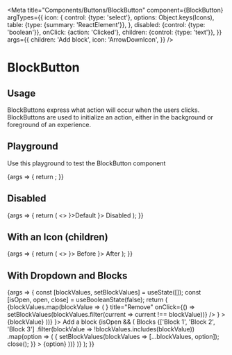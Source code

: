 
<Meta
  title="Components/Buttons/BlockButton"
  component={BlockButton}
  argTypes={{
    icon: {
      control: {type: 'select'}, options: Object.keys(Icons),
      table: {type: {summary: 'ReactElement<IconProps>'}},
    },
    disabled: {control: {type: 'boolean'}},
    onClick: {action: 'Clicked'},
    children: {control: {type: 'text'}},
  }}
  args={{
    children: 'Add block',
    icon: 'ArrowDownIcon',
  }}
/>

# BlockButton

## Usage

BlockButtons express what action will occur when the users clicks. BlockButtons are used to initialize an action, either in the background or foreground of an experience.

## Playground

Use this playground to test the BlockButton component

<Canvas>
  <Story name="Standard">
    {args => {
      return <BlockButton {...args} icon={React.createElement(Icons[args.icon])} />;
    }}
  </Story>
</Canvas>

<ArgsTable story="Standard" />

## Disabled

<Canvas>
  <Story name="Disabled">
    {args => {
      return (
        <>
          <BlockButton {...args} icon={<ArrowDownIcon />}>Default</BlockButton>
          <BlockButton {...args} disabled={true} icon={<ArrowDownIcon />}>
            Disabled
          </BlockButton>
        </>
      );
    }}
  </Story>
</Canvas>

## With an Icon (children)

<Canvas>
  <Story name="With an Icon (children)">
    {args => {
      return (
        <>
          <BlockButton {...args} icon={<ArrowDownIcon />}>
            <PlusIcon /> Before
          </BlockButton>
          <BlockButton {...args} icon={<ArrowDownIcon />}>
            After <PlusIcon />
          </BlockButton>
        </>
      );
    }}
  </Story>
</Canvas>

## With Dropdown and Blocks

<Canvas>
  <Story name="With Dropdown and Blocks">
    {args => {
      const [blockValues, setBlockValues] = useState([]);
      const [isOpen, open, close] = useBooleanState(false);
      return (
        <SpaceContainer gap={10}>
          {blockValues.map(blockValue => (
            <Block
              key={blockValue}
              action={
                <IconButton
                  key="remove"
                  icon={<CloseIcon />}
                  title="Remove"
                  onClick={() => setBlockValues(blockValues.filter(current => current !== blockValue))}
                />
              }
            >
              {blockValue}
            </Block>
          ))}
          <Dropdown>
            <BlockButton {...args} onClick={open} disabled={blockValues.length === 3} icon={<ArrowDownIcon />}>
              Add a block
            </BlockButton>
            {isOpen && (
              <Dropdown.Overlay onClose={close} fullWidth={true}>
                <Dropdown.Header>
                  <Dropdown.Title>Blocks</Dropdown.Title>
                </Dropdown.Header>
                <Dropdown.ItemCollection>
                  {['Block 1', 'Block 2', 'Block 3']
                    .filter(blockValue => !blockValues.includes(blockValue))
                    .map(option => (
                      <Dropdown.Item
                        key={option}
                        onClick={() => {
                          setBlockValues(blockValues => [...blockValues, option]);
                          close();
                        }}
                      >
                        {option}
                      </Dropdown.Item>
                    ))}
                </Dropdown.ItemCollection>
              </Dropdown.Overlay>
            )}
          </Dropdown>
        </SpaceContainer>
      );
    }}
  </Story>
</Canvas>

